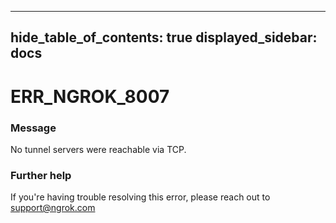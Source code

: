 

---
hide_table_of_contents: true
displayed_sidebar: docs
---


# ERR_NGROK_8007

### Message
No tunnel servers were reachable via TCP.

<ErrorDetails />



### Further help
If you're having trouble resolving this error, please reach out to [support@ngrok.com](mailto:support@ngrok.com?subject=Help%20with%20ERR_NGROK_8007)

